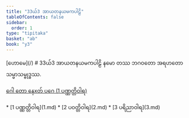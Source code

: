 ```yaml
---
title: "33ယ်3 အာယတနယမကပါဠိ"
tableOfContents: false
sidebar:
  order: 1
type: "tipitaka"
basket: "ab"
book: "y3"
---
```



<Paragraph type="center" book="y3">
[ဟောမေ](/)
</Paragraph>

<Paragraph type="center" book="y3">
# 33ယ်3 အာယတနယမကပါဠိ
</Paragraph>

<Paragraph number="1" type="center" book="y3">
နမော တဿ ဘဂဝတော အရဟတော သမ္မာသမ္ဗုဒ္ဓဿ.

[ဂေါ တော နေxတ် ပဂေ (1 ပဏ္ဏတ္တိဝါရ)](1.md)



</Paragraph>

<TableOfContents book="y3" section="33">
* [1 ပဏ္ဏတ္တိဝါရ](1.md)
* [2 ပဝတ္တိဝါရ](2.md)
* [3 ပရိညာဝါရ](3.md)
</TableOfContents>